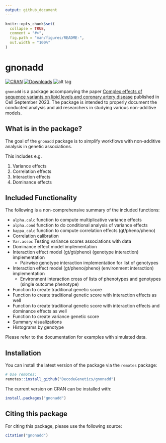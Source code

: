 ```yaml
---
output: github_document
---
```


<!-- README.md is generated from README.Rmd. Please edit that file -->

```r
knitr::opts_chunk$set(
  collapse = TRUE,
  comment = "#>",
  fig.path = "man/figures/README-",
  out.width = "100%"
)
```

# gnonadd

<!-- badges: start -->
[![CRAN](https://www.r-pkg.org/badges/version/gnonadd)](https://cran.r-project.org/package=gnonadd)
[![Downloads](https://cranlogs.r-pkg.org/badges/gnonadd?color=brightgreen)](https://www.r-pkg.org/pkg/gnonadd)
![alt tag](https://cranlogs.r-pkg.org/badges/grand-total/gnonadd)
<!-- badges: end -->

`gnonadd` is a package accompanying the paper [Complex effects of sequence variants on lipid levels and coronary artery disease](https://www.sciencedirect.com/science/article/pii/S0092867423009017?dgcid=coauthor) published in Cell September 2023. The package is intended to properly document the conducted analysis and aid researchers in studying various non-additive models.

## What is in the package?

The goal of the `gnonadd` package is to simplify workflows with non-additive 
analysis in genetic associations.

This includes e.g.

1) Variance effects
2) Correlation effects
3) Interaction effects
4) Dominance effects

## Included Functionality

The following is a non-comprehensive summary of the included functions:

- `alpha.calc` function to compute multiplicative variance effects
- `alpha.cond` function to do conditional analysis of variance effects
- `kappa_calc` function to compute correlation effects (gt/pheno/pheno)
- Correlation calibration
- `Var.assoc` Testing variance scores associations with data
- Dominance effect model implementation
- Interaction effect model (gt/gt/pheno) (genotype interaction) implementation
  - Pairwise genotype interaction implementation for list of genotypes
- Interaction effect model (gt/pheno/pheno) (environment interaction) implementation
  - Environment interaction cross of lists of phenotypes and genotypes (single outcome phenotype)
- Function to create traditional genetic score
- Function to create traditional genetic score with interaction effects as well
- Function to create traditional genetic score with interaction effects and dominance effects as well
- Function to create variance genetic score
- Summary visualizations
- Histograms by genotype

Please refer to the documentation for examples with simulated data.

## Installation

You can install the latest version of the package via the `remotes` package:

```r
# Use remotes:
remotes::install_github("DecodeGenetics/gnonadd")
```

The current version on CRAN can be installed with:

```r
install.packages("gnonadd")
```

## Citing this package

For citing this package, please use the following source:

```r
citation("gnonadd")
```
